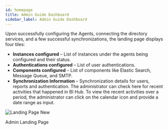 ```yaml
---
id: homepage
title: Admin Guide Dashboard
sidebar_label: Admin Guide Dashboard
---
```



Upon successfully configuring the Agents, connecting the directory services, and a few successful synchronizations, the landing page displays four tiles:

- **Instances configured** – List of instances under the agents being configured and their status.
- **Authentications configured** – List of user authentications.
- **Components configured** – List of components like Elastic Search, Message Queue, and SMTP.
- **Synchronization Information** – Synchronization details for users, reports and authentication. The administrator can check here for recent activities that happened in BI Hub. To view the recent activities over a period, the administrator can click on the calendar icon and provide a date range as input.

<div class="center">
  <Zoom>
<img alt="Landing Page New" src={useBaseUrl('/doc-images/admin-guide/admin-landing-page.png')}/>
  </Zoom>
	<p>Admin Landing Page</p>
</div>